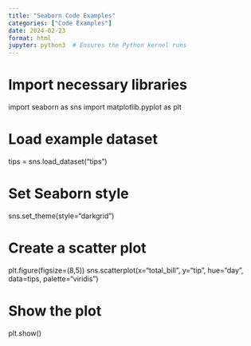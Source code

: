 ```yaml
---
title: "Seaborn Code Examples"
categories: ["Code Examples"]
date: 2024-02-23
format: html
jupyter: python3  # Ensures the Python kernel runs
---
```

# Import necessary libraries
import seaborn as sns
import matplotlib.pyplot as plt

# Load example dataset
tips = sns.load_dataset("tips")

# Set Seaborn style
sns.set_theme(style="darkgrid")

# Create a scatter plot
plt.figure(figsize=(8,5))
sns.scatterplot(x="total_bill", y="tip", hue="day", data=tips, palette="viridis")

# Show the plot
plt.show()
